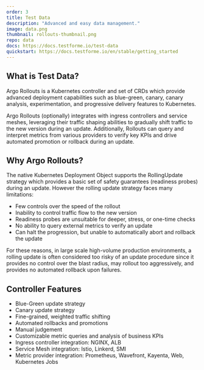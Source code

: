 ```yaml
---
order: 3
title: Test Data
description: "Advanced and easy data management."
image: data.png
thumbnail: rollouts-thumbnail.png
repo: data
docs: https://docs.testforme.io/test-data
quickstart: https://docs.testforme.io/en/stable/getting_started
---
```


## What is Test Data?

Argo Rollouts is a Kubernetes controller and set of CRDs which provide advanced deployment capabilities such as blue-green, canary, canary analysis, experimentation, and progressive delivery features to Kubernetes.

Argo Rollouts (optionally) integrates with ingress controllers and service meshes, leveraging their traffic shaping abilities to gradually shift traffic to the new version during an update. Additionally, Rollouts can query and interpret metrics from various providers to verify key KPIs and drive automated promotion or rollback during an update.

<YoutubeEmbed id="hIL0E2gLkf8" title="Argo Rollouts demonstration video" />

## Why Argo Rollouts?

The native Kubernetes Deployment Object supports the RollingUpdate strategy which provides a basic set of safety guarantees (readiness probes) during an update. However the rolling update strategy faces many limitations:

- Few controls over the speed of the rollout
- Inability to control traffic flow to the new version
- Readiness probes are unsuitable for deeper, stress, or one-time checks
- No ability to query external metrics to verify an update
- Can halt the progression, but unable to automatically abort and rollback the update

For these reasons, in large scale high-volume production environments, a rolling update is often considered too risky of an update procedure since it provides no control over the blast radius, may rollout too aggressively, and provides no automated rollback upon failures.

## Controller Features

- Blue-Green update strategy
- Canary update strategy
- Fine-grained, weighted traffic shifting
- Automated rollbacks and promotions
- Manual judgement
- Customizable metric queries and analysis of business KPIs
- Ingress controller integration: NGINX, ALB
- Service Mesh integration: Istio, Linkerd, SMI
- Metric provider integration: Prometheus, Wavefront, Kayenta, Web, Kubernetes Jobs
